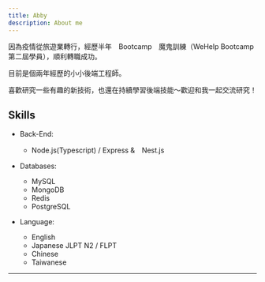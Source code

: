 ```yaml
---
title: Abby
description: About me
---
```


因為疫情從旅遊業轉行，經歷半年　Bootcamp　魔鬼訓練（WeHelp Bootcamp 第二屆學員），順利轉職成功。

目前是個兩年經歷的小小後端工程師。

喜歡研究一些有趣的新技術，也還在持續學習後端技能～歡迎和我一起交流研究！

## Skills

- Back-End:  

    - Node.js(Typescript) / Express &　Nest.js

- Databases: 

    - MySQL
    - MongoDB
    - Redis
    - PostgreSQL

- Language: 
    - English
    - Japanese JLPT N2 / FLPT
    - Chinese
    - Taiwanese

---